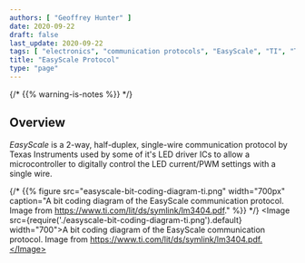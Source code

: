 ```yaml
---
authors: [ "Geoffrey Hunter" ]
date: 2020-09-22
draft: false
last_update: 2020-09-22
tags: [ "electronics", "communication protocols", "EasyScale", "TI", "Texas Instruments", "LEDs", "drivers" ]
title: "EasyScale Protocol"
type: "page"
---
```


{/* {{% warning-is-notes %}} */}
<WarningIsNotes />

## Overview

_EasyScale_ is a 2-way, half-duplex, single-wire communication protocol by Texas Instruments used by some of it's LED driver ICs to allow a microcontroller to digitally control the LED current/PWM settings with a single wire.

{/* {{% figure src="easyscale-bit-coding-diagram-ti.png" width="700px" caption="A bit coding diagram of the EasyScale communication protocol. Image from https://www.ti.com/lit/ds/symlink/lm3404.pdf." %}} */}
<Image src={require('./easyscale-bit-coding-diagram-ti.png').default} width="700">A bit coding diagram of the EasyScale communication protocol. Image from https://www.ti.com/lit/ds/symlink/lm3404.pdf.</Image>
